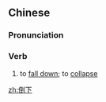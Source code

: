 ==Chinese==
{{zh-forms}}

===Pronunciation===
{{zh-pron
|m=dǎoxià
|c=dou2 haa6
|h=pfs=tó-hâ
|cat=v
}}

===Verb===
{{zh-verb}}

# to [[fall down]]; to [[collapse]]

[[zh:倒下]]